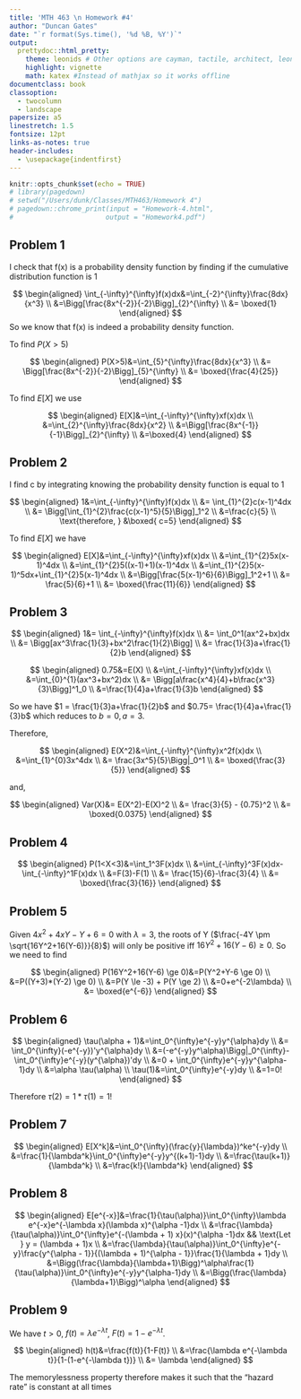 ```yaml
---
title: 'MTH 463 \n Homework #4'
author: "Duncan Gates"
date: "`r format(Sys.time(), '%d %B, %Y')`"
output: 
  prettydoc::html_pretty:
    theme: leonids # Other options are cayman, tactile, architect, leonids, hpstr
    highlight: vignette
    math: katex #Instead of mathjax so it works offline
documentclass: book
classoption:
  - twocolumn
  - landscape
papersize: a5
linestretch: 1.5
fontsize: 12pt
links-as-notes: true
header-includes:
  - \usepackage{indentfirst}
---
```


```r
knitr::opts_chunk$set(echo = TRUE)
# library(pagedown)
# setwd("/Users/dunk/Classes/MTH463/Homework 4")
# pagedown::chrome_print(input = "Homework-4.html",
#                       output = "Homework4.pdf")
```

## Problem 1

I check that f(x) is a probability density function by finding if the cumulative distribution function is 1 

$$
\begin{aligned}
\int_{-\infty}^{\infty}f(x)dx&=\int_{-2}^{\infty}\frac{8dx}{x^3} \\
&=\Bigg[\frac{8x^{-2}}{-2}\Bigg]_{2}^{\infty} \\
&= \boxed{1}
\end{aligned}
$$
So we know that f(x) is indeed a probability density function.

To find $P(X>5)$

$$
\begin{aligned}
P(X>5)&=\int_{5}^{\infty}\frac{8dx}{x^3} \\
&= \Bigg[\frac{8x^{-2}}{-2}\Bigg]_{5}^{\infty} \\
&= \boxed{\frac{4}{25}}
\end{aligned}
$$

To find $E[X]$ we use 

$$
\begin{aligned}
E[X]&=\int_{-\infty}^{\infty}xf(x)dx \\
&=\int_{2}^{\infty}\frac{8dx}{x^2} \\
&=\Bigg[\frac{8x^{-1}}{-1}\Bigg]_{2}^{\infty} \\
&=\boxed{4}
\end{aligned}
$$


## Problem 2

I find c by integrating knowing the probability density function is equal to 1

$$
\begin{aligned}
1&=\int_{-\infty}^{\infty}f(x)dx \\
&= \int_{1}^{2}c(x-1)^4dx \\
&= \Bigg[\int_{1}^{2}\frac{c(x-1)^5}{5}\Bigg]_1^2 \\
&=\frac{c}{5} \\
\text{therefore, } &\boxed{ c=5}
\end{aligned}
$$

To find $E[X]$ we have 

$$
\begin{aligned}
E[X]&=\int_{-\infty}^{\infty}xf(x)dx \\
&=\int_{1}^{2}5x(x-1)^4dx \\
&=\int_{1}^{2}5((x-1)+1)(x-1)^4dx \\
&=\int_{1}^{2}5(x-1)^5dx+\int_{1}^{2}5(x-1)^4dx \\
&=\Bigg[\frac{5(x-1)^6}{6}\Bigg]_1^2+1 \\
&= \frac{5}{6}+1 \\
&= \boxed{\frac{11}{6}}
\end{aligned}
$$

## Problem 3 

$$
\begin{aligned}
1&= \int_{-\infty}^{\infty}f(x)dx \\
&= \int_0^1(ax^2+bx)dx \\
&= \Bigg[ax^3\frac{1}{3}+bx^2\frac{1}{2}\Bigg] \\
&= \frac{1}{3}a+\frac{1}{2}b
\end{aligned}
$$

$$
\begin{aligned}
0.75&=E(X) \\
&=\int_{-\infty}^{\infty}xf(x)dx \\
&=\int_{0}^{1}(ax^3+bx^2)dx \\
&= \Bigg[a\frac{x^4}{4}+b\frac{x^3}{3}\Bigg]^1_0 \\
&=\frac{1}{4}a+\frac{1}{3}b
\end{aligned}
$$

So we have $1 = \frac{1}{3}a+\frac{1}{2}b$ and $0.75= \frac{1}{4}a+\frac{1}{3}b$ which reduces to $b=0, a = 3$.

Therefore,

$$
\begin{aligned}
E(X^2)&=\int_{-\infty}^{\infty}x^2f(x)dx \\
&=\int_{1}^{0}3x^4dx \\
&= \frac{3x^5}{5}\Bigg|_0^1 \\
&= \boxed{\frac{3}{5}}
\end{aligned}
$$

and,

$$
\begin{aligned}
Var(X)&= E(X^2)-E(X)^2 \\
&= \frac{3}{5} - {0.75}^2 \\
&= \boxed{0.0375}
\end{aligned}
$$

## Problem 4

$$
\begin{aligned}
P(1<X<3)&=\int_1^3F(x)dx \\
&=\int_{-\infty}^3F(x)dx- \int_{-\infty}^1F(x)dx \\
&=F(3)-F(1) \\
&= \frac{15}{6}-\frac{3}{4} \\
&= \boxed{\frac{3}{16}}
\end{aligned}
$$


## Problem 5

Given $4x^2+4xY-Y+6=0$ with $\lambda=3$, the roots of Y ($\frac{-4Y \pm \sqrt{16Y^2+16(Y-6)}}{8}$) will only be positive iff $16Y^2+16(Y-6) \ge 0$. So we need to find 

$$
\begin{aligned}
P(16Y^2+16(Y-6) \ge 0)&=P(Y^2+Y-6 \ge 0) \\
&=P((Y+3)*(Y-2) \ge 0) \\
&=P(Y \le -3) + P(Y \ge 2) \\
&=0+e^{-2\lambda} \\
&= \boxed{e^{-6}}
\end{aligned}
$$


## Problem 6

$$
\begin{aligned}
\tau(\alpha + 1)&=\int_0^{\infty}e^{-y}y^{\alpha}dy \\
&= \int_0^{\infty}(-e^{-y})'y^{\alpha}dy \\
&=(-e^{-y}y^\alpha)\Bigg|_0^{\infty}-\int_0^{\infty}e^{-y}(y^{\alpha})'dy \\
&=0 + \int_0^{\infty}e^{-y}y^{\alpha-1}dy \\
&=\alpha \tau(\alpha) \\
\tau(1)&=\int_0^{\infty}e^{-y}dy \\
&=1=0!
\end{aligned}
$$

Therefore $\tau(2)=1*\tau(1)=1!$

## Problem 7

$$
\begin{aligned}
E[X^k]&=\int_0^{\infty}(\frac{y}{\lambda})^ke^{-y}dy \\
&=\frac{1}{\lambda^k}\int_0^{\infty}e^{-y}y^{(k+1)-1}dy \\
&=\frac{\tau(k+1)}{\lambda^k} \\
&=\frac{k!}{\lambda^k} 
\end{aligned}
$$


## Problem 8

$$
\begin{aligned}
E[e^{-x}]&=\frac{1}{\tau(\alpha)}\int_0^{\infty}\lambda e^{-x}e^{-\lambda x}(\lambda x)^{\alpha -1}dx \\
&=\frac{\lambda}{\tau(\alpha)}\int_0^{\infty}e^{-(\lambda + 1) x}(x)^{\alpha -1}dx && \text{Let } y = (\lambda + 1)x \\
&=\frac{\lambda}{\tau(\alpha)}\int_0^{\infty}e^{-y}\frac{y^{\alpha - 1}}{(\lambda + 1)^{\alpha - 1}}\frac{1}{\lambda + 1}dy \\
&=\Bigg(\frac{\lambda}{\lambda+1}\Bigg)^\alpha\frac{1}{\tau(\alpha)}\int_0^{\infty}e^{-y}y^{\alpha-1}dy \\
&=\Bigg(\frac{\lambda}{\lambda+1}\Bigg)^\alpha
\end{aligned}
$$


## Problem 9

We have $t>0$, $f(t)=\lambda e^{-\lambda t}$, $F(t)=1-e^{-\lambda t}$.

$$
\begin{aligned}
h(t)&=\frac{f(t)}{1-F(t)} \\
&=\frac{\lambda e^{-\lambda t}}{1-(1-e^{-\lambda t})} \\
&= \lambda
\end{aligned}
$$

The memorylessness property therefore makes it such that the "hazard rate" is constant at all times







